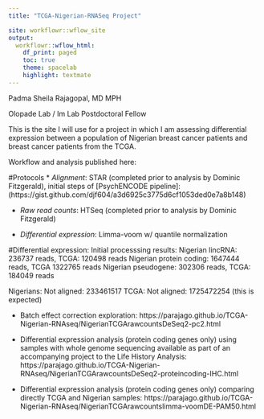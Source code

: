 ```yaml
---
title: "TCGA-Nigerian-RNASeq Project"

site: workflowr::wflow_site
output:
  workflowr::wflow_html:
    df_print: paged
    toc: true
    theme: spacelab
    highlight: textmate
---
```


Padma Sheila Rajagopal, MD MPH

Olopade Lab / Im Lab Postdoctoral Fellow

This is the site I will use for a project in which I am assessing differential expression between a population of Nigerian breast cancer patients and breast cancer patients from the TCGA. 

Workflow and analysis published here: 

#Protocols
* *Alignment*: STAR (completed prior to analysis by Dominic Fitzgerald), initial steps of 
[PsychENCODE pipeline]: (https://gist.github.com/djf604/a3d6925c3775d6cf1053ded0e7a8b148)

* *Raw read counts*: HTSeq (completed prior to analysis by Dominic Fitzgerald)

* *Differential expression*: Limma-voom w/ quantile normalization

#Differential expression:
Initial processsing results:
Nigerian lincRNA: 236737 reads, TCGA: 120498 reads
Nigerian protein coding: 1647444 reads, TCGA 1322765 reads
Nigerian pseudogene: 302306 reads, TCGA: 184049 reads

Nigerians: Not aligned: 233461517
TCGA: Not aligned: 1725472254 (this is expected) 

* Batch effect correction exploration: 
https://parajago.github.io/TCGA-Nigerian-RNAseq/NigerianTCGArawcountsDeSeq2-pc2.html

* Differential expression analysis (protein coding genes only) using samples with whole genome sequencing available as part of an accompanying project to the Life History Analysis: https://parajago.github.io/TCGA-Nigerian-RNAseq/NigerianTCGArawcountsDeSeq2-proteincoding-IHC.html

* Differential expression analysis (protein coding genes only) comparing directly TCGA and Nigerian samples: https://parajago.github.io/TCGA-Nigerian-RNAseq/NigerianTCGArawcountslimma-voomDE-PAM50.html
